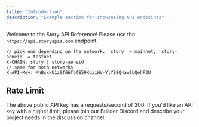 ```yaml
---
title: "Introduction"
description: "Example section for showcasing API endpoints"
---
```


Welcome to the Story API Reference! Please use the `https://api.storyapis.com` endpoint.

```http Headers
// pick one depending on the network. `story` = mainnet, `story-aeneid` = testnet
X-CHAIN: story | story-aeneid
// same for both networks
X-API-Key: MhBsxkU1z9fG6TofE59KqiiWV-YlYE8Q4awlLQehF3U
```

## Rate Limit

The above public API key has a requests/second of 300. If you'd like an API key with a higher limit, please join our Builder Discord and describe your project needs in the discussion channel.
